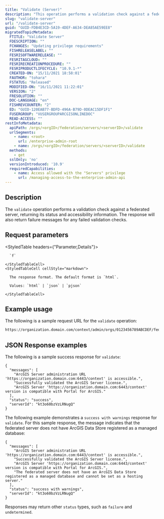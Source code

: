 ```yaml
---
title: "Validate (Server)"
description: "This operation performs a validation check against a federated server, returning its status and accessibility information."
slug: "validate-server"
url: "/validate-server"
guid: "GUID-FDB4E3CD-5A19-4DEF-A634-DEA85AE59EE8"
migratedTopicMetadata:
  FTITLE: "Validate Server"
  FDESCRIPTION: ""
  FCHANGES: "Updating privilege requirements"
  FISHRELEASELABEL: ""
  FESRISOFTWARERELEASE: ""
  FESRITAGCLOUD: ""
  FESRIRECREATIONPROCEDURE: ""
  FESRIPRODUCTLIFECYCLE: "10.9.1-*"
  CREATED-ON: "15/11/2021 18:58:01"
  FAUTHOR: "tohara"
  FSTATUS: "Released"
  MODIFIED-ON: "16/11/2021 11:22:01"
  VERSION: "2"
  FRESOLUTION: ""
  DOC-LANGUAGE: "en"
  FISHREVCOUNTER: "2"
  ED: "GUID-120EAB77-BDFD-496A-B79D-0DEAC15DF1F1"
  FUSERGROUP: "VUSERGROUPARCGISONLINEDOC"
  READ-ACCESS: ""
restInfoMetadata:
  apiPath: /orgs/<orgID>/federation/servers/<serverID>/validate
  urlSegments:
    - name: <root>
      url: /enterprise-admin-root
    - name: /orgs/<orgID>/federation/servers/<serverID>/validate
  methods:
    - get
  sslOnly: 'no'
  versionIntroduced: '10.9'
  requiredCapabilities:
    - name: Access allowed with the "Servers" privilege
      url: /managing-access-to-the-enterprise-admin-api
---
```


## Description

The `validate` operation performs a validation check against a federated server, returning its status and accessibility information. The response will also return failure messages for any failed validation checks.


## Request parameters

<StyledTable headers={"Parameter,Details"}>
  <StyledTableRow>
    <StyledTableCell cellStyle="markdown">

      `f` 

    </StyledTableCell>
    <StyledTableCell cellStyle="markdown">

      The response format. The default format is `html`.

      Values: `html` | `json` | `pjson`

    </StyledTableCell>
  </StyledTableRow>
</StyledTable>


## Example usage

The following is a sample request URL for the `validate` operation:

```markdown
https://organization.domain.com/context/admin/orgs/0123456789ABCDEF/federation/servers/vlQpWOiz9oEooY64/validate?f=pjson
```

## JSON Response examples

The following is a sample success response for `validate`:

```other
{
  "messages": [
    "ArcGIS Server administration URL 'https://organization.domain.com:6443/context' is accessible.",
    "Successfully validated the ArcGIS Server license.",
    "ArcGIS Server 'https://organization.domain.com:6443/context' version is compatible with Portal for ArcGIS."
  ],
  "status": "success",
  "serverId": "kt3o60bzVzLRNugQ"
}
```

The following example demonstrates a `success with warnings` response for `validate`. For this sample response, the message indicates that the federated server does not have ArcGIS Data Store registered as a managed database:

```other
{
  "messages": [
    "ArcGIS Server administration URL 'https://organization.domain.com:6443/context' is accessible.",
    "Successfully validated the ArcGIS Server license.",
    "ArcGIS Server 'https://organization.domain.com:6443/context' version is compatible with Portal for ArcGIS.",
    "The federated server does not have an ArcGIS Data Store registered as a managed database and cannot be set as a hosting server."
  ],
  "status": "success with warnings",
  "serverId": "kt3o60bzVzLRNugQ"
}
```

Responses may return other `status` types, such as `failure` and `undetermined`.